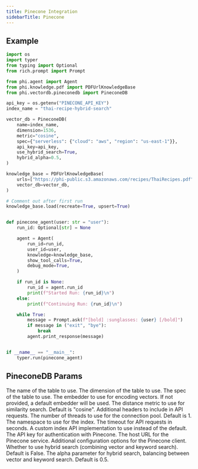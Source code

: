 ```yaml
---
title: Pinecone Integration
sidebarTitle: Pinecone
---
```


## Example

```python agent_with_knowledge.py
import os
import typer
from typing import Optional
from rich.prompt import Prompt

from phi.agent import Agent
from phi.knowledge.pdf import PDFUrlKnowledgeBase
from phi.vectordb.pineconedb import PineconeDB

api_key = os.getenv("PINECONE_API_KEY")
index_name = "thai-recipe-hybrid-search"

vector_db = PineconeDB(
    name=index_name,
    dimension=1536,
    metric="cosine",
    spec={"serverless": {"cloud": "aws", "region": "us-east-1"}},
    api_key=api_key,
    use_hybrid_search=True,
    hybrid_alpha=0.5,
)

knowledge_base = PDFUrlKnowledgeBase(
    urls=["https://phi-public.s3.amazonaws.com/recipes/ThaiRecipes.pdf"],
    vector_db=vector_db,
)

# Comment out after first run
knowledge_base.load(recreate=True, upsert=True)


def pinecone_agent(user: str = "user"):
    run_id: Optional[str] = None

    agent = Agent(
        run_id=run_id,
        user_id=user,
        knowledge=knowledge_base,
        show_tool_calls=True,
        debug_mode=True,
    )

    if run_id is None:
        run_id = agent.run_id
        print(f"Started Run: {run_id}\n")
    else:
        print(f"Continuing Run: {run_id}\n")

    while True:
        message = Prompt.ask(f"[bold] :sunglasses: {user} [/bold]")
        if message in ("exit", "bye"):
            break
        agent.print_response(message)


if __name__ == "__main__":
    typer.run(pinecone_agent)


```

## PineconeDB Params

<ResponseField name="name" type="str">
  The name of the table to use.
</ResponseField>
<ResponseField name="dimension" type="int">
  The dimension of the table to use.
</ResponseField>
<ResponseField name="spec" type="Union[Dict, ServerlessSpec, PodSpec]">
  The spec of the table to use.
</ResponseField>
<ResponseField name="embedder" type="Optional[Embedder]">
  The embedder to use for encoding vectors. If not provided, a default embedder will be used.
</ResponseField>
<ResponseField name="metric" type="Optional[str]">
  The distance metric to use for similarity search. Default is "cosine".
</ResponseField>
<ResponseField name="additional_headers" type="Optional[Dict[str, str]]">
  Additional headers to include in API requests.
</ResponseField>
<ResponseField name="pool_threads" type="Optional[int]">
  The number of threads to use for the connection pool. Default is 1.
</ResponseField>
<ResponseField name="namespace" type="Optional[str]">
  The namespace to use for the index.
</ResponseField>
<ResponseField name="timeout" type="Optional[int]">
  The timeout for API requests in seconds.
</ResponseField>
<ResponseField name="index_api" type="Optional[Any]">
  A custom index API implementation to use instead of the default.
</ResponseField>
<ResponseField name="api_key" type="Optional[str]">
  The API key for authentication with Pinecone.
</ResponseField>
<ResponseField name="host" type="Optional[str]">
  The host URL for the Pinecone service.
</ResponseField>
<ResponseField name="config" type="Optional[Config]">
  Additional configuration options for the Pinecone client.
</ResponseField>
<ResponseField name="use_hybrid_search" type="bool">
  Whether to use hybrid search (combining vector and keyword search). Default is False.
</ResponseField>
<ResponseField name="hybrid_alpha" type="float">
  The alpha parameter for hybrid search, balancing between vector and keyword search. Default is 0.5.
</ResponseField>


